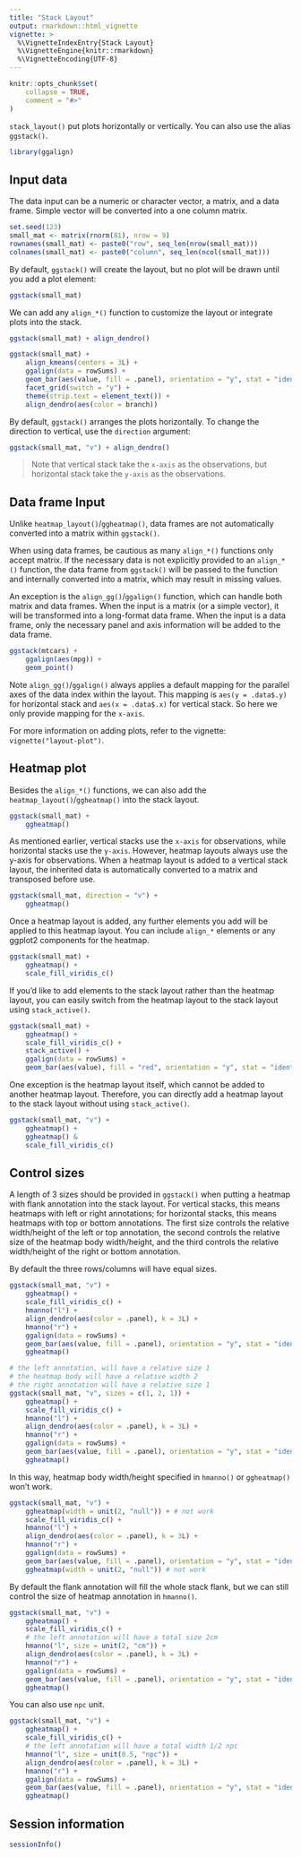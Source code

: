 ```yaml
---
title: "Stack Layout"
output: rmarkdown::html_vignette
vignette: >
  %\VignetteIndexEntry{Stack Layout}
  %\VignetteEngine{knitr::rmarkdown}
  %\VignetteEncoding{UTF-8}
---
```


```r
knitr::opts_chunk$set(
    collapse = TRUE,
    comment = "#>"
)
```

`stack_layout()` put plots horizontally or vertically. You can also use the
alias `ggstack()`.

```r
library(ggalign)
```

## Input data 
The data input can be a numeric or character vector, a matrix, and a data frame.
Simple vector will be converted into a one column matrix.

```r
set.seed(123)
small_mat <- matrix(rnorm(81), nrow = 9)
rownames(small_mat) <- paste0("row", seq_len(nrow(small_mat)))
colnames(small_mat) <- paste0("column", seq_len(ncol(small_mat)))
```

By default, `ggstack()` will create the layout, but no plot will be drawn until
you add a plot element:
```r
ggstack(small_mat)
```

We can add any `align_*()` function to customize the layout or integrate plots
into the stack. 
```r
ggstack(small_mat) + align_dendro()
```

```r
ggstack(small_mat) +
    align_kmeans(centers = 3L) +
    ggalign(data = rowSums) +
    geom_bar(aes(value, fill = .panel), orientation = "y", stat = "identity") +
    facet_grid(switch = "y") +
    theme(strip.text = element_text()) +
    align_dendro(aes(color = branch))
```

By default, `ggstack()` arranges the plots horizontally. To change the direction
to vertical, use the `direction` argument: 
```r
ggstack(small_mat, "v") + align_dendro()
```

>Note that vertical stack take the `x-axis` as the observations, but horizontal
stack take the `y-axis` as the observations.

## Data frame Input
Unlike `heatmap_layout()`/`ggheatmap()`, data frames are not automatically
converted into a matrix within `ggstack()`.

When using data frames, be cautious as many `align_*()` functions only accept
matrix. If the necessary data is not explicitly provided to an `align_*()`
function, the data frame from `ggstack()` will be passed to the function and
internally converted into a matrix, which may result in missing values. 

An exception is the `align_gg()`/`ggalign()` function, which can handle both
matrix and data frames. When the input is a matrix (or a simple vector), it will
be transformed into a long-format data frame. When the input is a data frame,
only the necessary panel and axis information will be added to the data frame.

```r
ggstack(mtcars) +
    ggalign(aes(mpg)) +
    geom_point()
```

Note `align_gg()`/`ggalign()` always applies a default mapping for the parallel
axes of the data index within the layout. This mapping is `aes(y = .data$.y)`
for horizontal stack and `aes(x = .data$.x)` for vertical stack. So here we only
provide mapping for the `x-axis`.

For more information on adding plots, refer to the vignette:
`vignette("layout-plot")`.

## Heatmap plot
Besides the `align_*()` functions, we can also add the
`heatmap_layout()`/`ggheatmap()` into the stack layout.

```r
ggstack(small_mat) +
    ggheatmap()
```

As mentioned earlier, vertical stacks use the `x-axis` for observations, while
horizontal stacks use the `y-axis`. However, heatmap layouts always use the y-axis
for observations. When a heatmap layout is added to a vertical stack layout, the
inherited data is automatically converted to a matrix and transposed before use. 
```r
ggstack(small_mat, direction = "v") +
    ggheatmap()
```

Once a heatmap layout is added, any further elements you add will be applied to
this heatmap layout. You can include `align_*` elements or any ggplot2
components for the heatmap. 

```r
ggstack(small_mat) +
    ggheatmap() +
    scale_fill_viridis_c()
```

If you'd like to add elements to the stack layout rather than the heatmap
layout, you can easily switch from the heatmap layout to the stack layout using
`stack_active()`. 
```r
ggstack(small_mat) +
    ggheatmap() +
    scale_fill_viridis_c() +
    stack_active() +
    ggalign(data = rowSums) +
    geom_bar(aes(value), fill = "red", orientation = "y", stat = "identity")
```

One exception is the heatmap layout itself, which cannot be added to another
heatmap layout. Therefore, you can directly add a heatmap layout to the stack
layout without using `stack_active()`. 
```r
ggstack(small_mat, "v") +
    ggheatmap() +
    ggheatmap() &
    scale_fill_viridis_c()
```

## Control sizes
A length of 3 sizes should be provided in `ggstack()` when putting a heatmap
with flank annotation into the stack layout. For vertical stacks, this means
heatmaps with left or right annotations; for horizontal stacks, this means
heatmaps with top or bottom annotations. The first size controls the relative
width/height of the left or top annotation, the second controls the relative
size of the heatmap body width/height, and the third controls the relative
width/height of the right or bottom annotation. 

By default the three rows/columns will have equal sizes.
```r
ggstack(small_mat, "v") +
    ggheatmap() +
    scale_fill_viridis_c() +
    hmanno("l") +
    align_dendro(aes(color = .panel), k = 3L) +
    hmanno("r") +
    ggalign(data = rowSums) +
    geom_bar(aes(value, fill = .panel), orientation = "y", stat = "identity") +
    ggheatmap()
```

```r
# the left annotation, will have a relative size 1
# the heatmap body will have a relative width 2
# the right annotation will have a relative size 1
ggstack(small_mat, "v", sizes = c(1, 2, 1)) +
    ggheatmap() +
    scale_fill_viridis_c() +
    hmanno("l") +
    align_dendro(aes(color = .panel), k = 3L) +
    hmanno("r") +
    ggalign(data = rowSums) +
    geom_bar(aes(value, fill = .panel), orientation = "y", stat = "identity") +
    ggheatmap()
```

In this way, heatmap body width/height specified in `hmanno()` or `ggheatmap()`
won't work.
```r
ggstack(small_mat, "v") +
    ggheatmap(width = unit(2, "null")) + # not work
    scale_fill_viridis_c() +
    hmanno("l") +
    align_dendro(aes(color = .panel), k = 3L) +
    hmanno("r") +
    ggalign(data = rowSums) +
    geom_bar(aes(value, fill = .panel), orientation = "y", stat = "identity") +
    ggheatmap(width = unit(2, "null")) # not work
```

By default the flank annotation will fill the whole stack flank, but we can
still control the size of heatmap annotation in `hmanno()`. 
```r
ggstack(small_mat, "v") +
    ggheatmap() +
    scale_fill_viridis_c() +
    # the left annotation will have a total size 2cm
    hmanno("l", size = unit(2, "cm")) + 
    align_dendro(aes(color = .panel), k = 3L) +
    hmanno("r") +
    ggalign(data = rowSums) +
    geom_bar(aes(value, fill = .panel), orientation = "y", stat = "identity") +
    ggheatmap()
```

You can also use `npc` unit.
```r
ggstack(small_mat, "v") +
    ggheatmap() +
    scale_fill_viridis_c() +
    # the left annotation will have a total width 1/2 npc
    hmanno("l", size = unit(0.5, "npc")) +
    align_dendro(aes(color = .panel), k = 3L) +
    hmanno("r") +
    ggalign(data = rowSums) +
    geom_bar(aes(value, fill = .panel), orientation = "y", stat = "identity") +
    ggheatmap()
```

## Session information
```r
sessionInfo()
```

